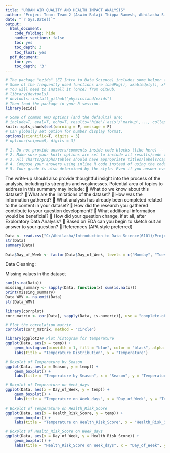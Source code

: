 ```yaml
---
title: "URBAN AIR QUALITY AND HEALTH IMPACT ANALYSIS"
author: "Project Team: Team 2 (Aswin Balaji Thippa Ramesh, Abhilasha Singh, Lixing Pan)"
date: "`r Sys.Date()`"
output:
  html_document:
    code_folding: hide
    number_sections: false
    toc: yes
    toc_depth: 3
    toc_float: yes
  pdf_document:
    toc: yes
    toc_depth: '3'
---
```


```r
# The package "ezids" (EZ Intro to Data Science) includes some helper functions we developed for the course. 
# Some of the frequently used functions are loadPkg(), xkabledply(), xkablesummary(), uzscale(), etc.
# You will need to install it (once) from GitHub.
# library(devtools)
# devtools::install_github("physicsland/ezids")
# Then load the package in your R session.
library(ezids)
```


```r
# Some of common RMD options (and the defaults) are: 
# include=T, eval=T, echo=T, results='hide'/'asis'/'markup',..., collapse=F, warning=T, message=T, error=T, cache=T, fig.width=6, fig.height=4, fig.dim=c(6,4) #inches, fig.align='left'/'center','right', 
knitr::opts_chunk$set(warning = F, message = F)
# Can globally set option for number display format.
options(scientific=T, digits = 3) 
# options(scipen=9, digits = 3) 
```

```r
# 1. Do not provide answers/comments inside code blocks (like here) -- those are notes between coders/self and will be ignored for grading. 
# 2. Make sure your knitr options are set to include all results/code to be graded in the final document.
# 3. All charts/graphs/tables should have appropriate titles/labels/captions. 
# 4. Compose your answers using inline R code instead of using the code-block output as much as you can. 
# 5. Your grade is also determined by the style. Even if you answer everything correctly, but the .html does not look appealing, you will not get full credit. Pay attention to the details that we mentioned in class/homework and in previous sample .Rmd files. For example, how to use #, ##, ###, ..., bold face, italics, inline codes, tables, ..., {results = "asis"}, use of colors in plots/ggplots, and so forth.
```

The write-up should also provide
thoughtful insight into the process of the analysis, including its strengths and weaknesses.
Potential area of topics to address in this summary may include:
   What do we know about this dataset?
   What are the limitations of the dataset?
   How was the information gathered?
   What analysis has already been completed related to the content in your dataset?
   How did the research you gathered contribute to your question development?
   What additional information would be beneficial?
   How did your question change, if at all, after Exploratory Data Analysis?
   Based on EDA can you begin to sketch out an answer to your question?
   References (APA style preferred)
  
```r
Data <- read.csv("C:/Abhilasha/Introduction to Data Science(6101)/Project1/Urban Air Quality and Health Impact Dataset.csv", header = TRUE)
str(Data)
summary(Data)
```


```r
Data$Day_of_Week <- factor(Data$Day_of_Week, levels = c("Monday", "Tuesday", "Wednesday", "Thursday", "Friday", "Saturday", "Sunday"))

```

Data Cleaning:

Missing values in the dataset

```r
sum(is.na(Data))
missing_summary <- sapply(Data, function(x) sum(is.na(x)))
print(missing_summary)
Data_WMV <- na.omit(Data)
str(Data_WMV)
```

```r
library(corrplot)
corr_matrix <- cor(Data[, sapply(Data, is.numeric)], use = "complete.obs")

# Plot the correlation matrix
corrplot(corr_matrix, method = "circle")
```


```r
library(ggplot2)# Plot histogram for temperature
ggplot(Data, aes(x = temp)) + 
    geom_histogram(binwidth = 1, fill = "blue", color = "black", alpha = 0.7) + 
    labs(title = "Temperature Distribution", x = "Temperature")

```



```r
# Boxplot of Temperature by Season
ggplot(Data, aes(x = Season, y = temp)) + 
    geom_boxplot() + 
    labs(title = "Temperature by Season", x = "Season", y = "Temperature")

# Boxplot of Temperature on Week_days
ggplot(Data, aes(x = Day_of_Week, y = temp)) + 
    geom_boxplot() + 
    labs(title = "Temperature on Week_days", x = "Day_of_Week", y = "Temperature")

# Boxplot of Temperature on Health_Risk_Score
ggplot(Data, aes(x = Health_Risk_Score, y = temp)) + 
    geom_boxplot() + 
    labs(title = "Temperature on Health_Risk_Score", x = "Health_Risk_Score", y = "Temperature")

# Boxplot of Health_Risk_Score on Week_days
ggplot(Data, aes(x = Day_of_Week, y = Health_Risk_Score)) + 
    geom_boxplot() + 
    labs(title = "Health_Risk_Score on Week_days", x = "Day_of_Week", y = "Health_Risk_Score")
```